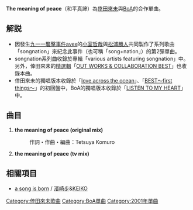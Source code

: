 {{Infobox Single
| Name           = The meaning of peace
| Artist         = [[倖田來未|倖田來未]]＆[[BoA|BoA]]
| Album          = various artists featuring songnation
| A-side         = 
| B-side         = 
| Released       = 2001年12月12日
| Format         = 
| Recorded       = 
| Genre          = [[J-POP|J-POP]]
| Length         = 10分06秒
| Label          = [[avex_trax|avex trax]]
| Writer         = [[小室哲哉|Tetsuya Komuro]]
| Producer       = Tetsuya Komuro<br />[[松浦勝人|Max Matsuura]]
| Certification  = 
| Chart position = *週間最高第12名（[[Oricon|Oricon]]）
| Last single    = 
| This single    = 
| Next single    = 
| Misc           = 
 {{Extra chronology 2
  | Artist      = songnation
  | Type        = single
  | Last single = [[a_song_is_born|a song is born]] <br />（2001年）
  | This single = '''the meaning of peace'''<br />（2001年）
  | Next single = [[lovin'_it|lovin' it]] <br /> （2001年）
  }}
 {{Extra chronology 2
  | Artist      = [[倖田來未|倖田來未]]
  | Type        = single
  | Last single = [[COLOR_OF_SOUL|COLOR OF SOUL]] <br /> （2001年）
  | This single = '''the meaning of peace'''<br />（2001年）
  | Next single = [[So_Into_You|So Into You]] <br />（2002年）
  }}
 {{Extra chronology 2
  | Artist      = [[BoA|BoA]]
  | Type        = single
  | Last single = [[気持ちはつたわる|気持ちはつたわる]]<br />（2001年）
  | This single = '''the meaning of peace'''<br />（2001年）
  | Next single = [[LISTEN_TO_MY_HEART|LISTEN TO MY HEART]] <br />（2002年）
  }}
}}
'''The meaning of peace'''（和平真諦）為[[倖田來未|倖田來未]]與[[BoA|BoA]]的合作單曲。

== 解説 ==
* 因發生[[九一一襲擊事件|九一一襲擊事件]]avex的[[小室哲哉|小室哲哉]]與[[松浦勝人|松浦勝人]]共同製作了系列歌曲「songnation」來紀念此事件（也可稱「song+nation」）的第2彈單曲。
* songnation系列曲收錄於專輯「various artists featuring songnation」中。另外，倖田來未的[[精選輯|精選輯]]「[[OUT_WORKS_&_COLLABORATION_BEST|OUT WORKS & COLLABORATION BEST]]」也收錄本曲。
* 倖田來未的獨唱版本收錄於「[[love_across_the_ocean|love across the ocean]]」、「[[BEST〜first_things〜|BEST〜first things〜]]」的初回盤中，BoA的獨唱版本收錄於「[[LISTEN_TO_MY_HEART|LISTEN TO MY HEART]]」中。

== 曲目 ==
# '''the meaning of peace (original mix)'''
#: 作詞・作曲・編曲：Tetsuya Komuro
# '''the meaning of peace (tv mix)'''

== 相關項目 ==
* [[a_song_is_born|a song is born]] / [[濱崎步|濱崎步]]&[[KEIKO|KEIKO]]


{{倖田來未}}
{{DEFAULTSORT:The meaning of peace}}
{{single-stub}}

[[Category:倖田來未歌曲|Category:倖田來未歌曲]]
[[Category:BoA單曲|Category:BoA單曲]]
[[Category:2001年單曲|Category:2001年單曲]]